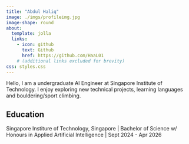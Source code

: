 ```yaml
---
title: "Abdul Haliq"
image: ./imgs/profileimg.jpg
image-shape: round
about:
  template: jolla
  links:
    - icon: github
      text: Github
      href: https://github.com/HaaL01
    # (additional links excluded for brevity)
css: styles.css
---
```


Hello, I am a undergraduate AI Engineer at Singapore Institute of Technology. I enjoy exploring new technical projects, learning languages and bouldering/sport climbing.

## Education

Singapore Institure of Technology, Singapore \| Bachelor of Science w/ Honours in Applied Artificial Intelligence \| Sept 2024 - Apr 2026